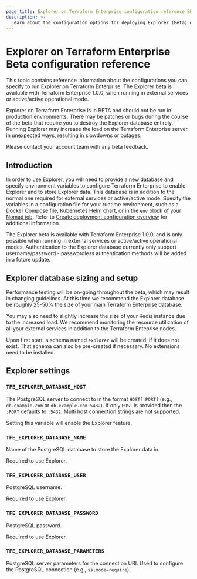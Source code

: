 ```yaml
---
page_title: Explorer on Terraform Enterprise configuration reference BETA
description: >-
  Learn about the configuration options for deploying Explorer (Beta) on Terraform Enterprise.
---
```


# Explorer on Terraform Enterprise Beta configuration reference

This topic contains reference information about the configurations you can specify to run Explorer on Terraform Enterprise. The Explorer beta is available with Terraform Enterprise 1.0.0, when running in external services or active/active operational mode. 

<Note title="Beta Warning">

Explorer on Terraform Enterprise is in BETA and should not be run in production environments. There may be patches or bugs during the course of the beta that require you to destroy the Explorer database entirely. Running Explorer may increase the load on the Terraform Enterprise server in unexpected ways, resulting in slowdowns or outages. 

Please contact your account team with any beta feedback. 

</Note>

## Introduction

In order to use Explorer, you will need to provide a new database and specify environment variables to configure Terraform Enterprise to enable Explorer and to store Explorer data. This database is in addition to the normal one required for external services or active/active mode. Specify the variables in a configuration file for your runtime environment, such as a [Docker Compose file](https://docs.docker.com/compose/compose-file/), Kubernetes [Helm chart](https://helm.sh/), or in the `env` block of your [Nomad job](/nomad/docs/job-specification/env). Refer to [Create deployment configuration overview](/terraform/enterprise/deploy/configuration) for additional information.

The Explorer beta is available with Terraform Enterprise 1.0.0, and is only possible when running in external services or active/active operational modes. Authentication to the Explorer database currently only support username/password - passwordless authentication methods will be added in a future update.


## Explorer database sizing and setup

Performance testing will be on-going throughout the beta, which may result in changing guidelines. At this time we recommend the Explorer database be roughly 25-50% the size of your main Terraform Enterprise database. 

You may also need to slightly increase the size of your Redis instance due to the increased load. We recommend monitoring the resource utilization of all your external services in addition to the Terraform Enteprise nodes. 

Upon first start, a schema named `explorer` will be created, if it does not exist. That schema can also be pre-created if necessary. No extensions need to be installed.

## Explorer settings

### `TFE_EXPLORER_DATABASE_HOST`

The PostgreSQL server to connect to in the format `HOST[:PORT]` (e.g., `db.example.com` or `db.example.com:5432`). If only `HOST` is provided then the `:PORT` defaults to `:5432`. Multi host connection strings are not supported. 

Setting this variable will enable the Explorer feature.

### `TFE_EXPLORER_DATABASE_NAME`

Name of the PostgreSQL database to store the Explorer data in.

Required to use Explorer.

### `TFE_EXPLORER_DATABASE_USER`

PostgreSQL username.

Required to use Explorer.

### `TFE_EXPLORER_DATABASE_PASSWORD`

PostgreSQL password.

Required to use Explorer.

### `TFE_EXPLORER_DATABASE_PARAMETERS`

PostgreSQL server parameters for the connection URI. Used to configure the PostgreSQL connection (e.g., `sslmode=require`).
